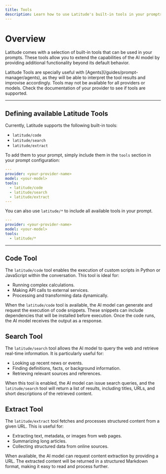 ```yaml
---
title: Tools
description: Learn how to use Latitude's built-in tools in your prompts.
---
```


# Overview

Latitude comes with a selection of built-in tools that can be used in your prompts. These tools allow you to extend the capabilities of the AI model by providing additional functionality beyond its default behavior.

<Note>
  Latitude Tools are specially useful with
  [Agents](/guides/prompt-manager/agents), as they will be able to interpret the
  tool results and improvise accordingly.
</Note>

<Warning>
  Tools may not be available for all providers or models. Check the
  documentation of your provider to see if tools are supported.
</Warning>

---

## Defining available Latitude Tools

Currently, Latitude supports the following built-in tools:

- `latitude/code`
- `latitude/search`
- `latitude/extract`

To add them to your prompt, simply include them in the `tools` section in your prompt configuration:

```yaml
---
provider: <your-provider-name>
model: <your-model>
tools:
  - latitude/code
  - latitude/search
  - latitude/extract
---
```

You can also use `latitude/*` to include all available tools in your prompt.

```yaml
---
provider: <your-provider-name>
model: <your-model>
tools:
  - latitude/*
```

---

## Code Tool

The `latitude/code` tool enables the execution of custom scripts in Python or JavaScript within the conversation. This tool is ideal for:

- Running complex calculations.
- Making API calls to external services.
- Processing and transforming data dynamically.

When the `latitude/code` tool is available, the AI model can generate and request the execution of code snippets. These snippets can include dependencies that will be installed before execution. Once the code runs, the AI model receives the output as a response.

## Search Tool

The `latitude/search` tool allows the AI model to query the web and retrieve real-time information. It is particularly useful for:

- Looking up recent news or events.
- Finding definitions, facts, or background information.
- Retrieving relevant sources and references.

When this tool is enabled, the AI model can issue search queries, and the `latitude/search` tool will return a list of results, including titles, URLs, and short descriptions of the retrieved content.

## Extract Tool

The `latitude/extract` tool fetches and processes structured content from a given URL. This is useful for:

- Extracting text, metadata, or images from web pages.
- Summarizing long articles.
- Collecting structured data from online sources.

When available, the AI model can request content extraction by providing a URL. The extracted content will be returned in a structured Markdown format, making it easy to read and process further.
